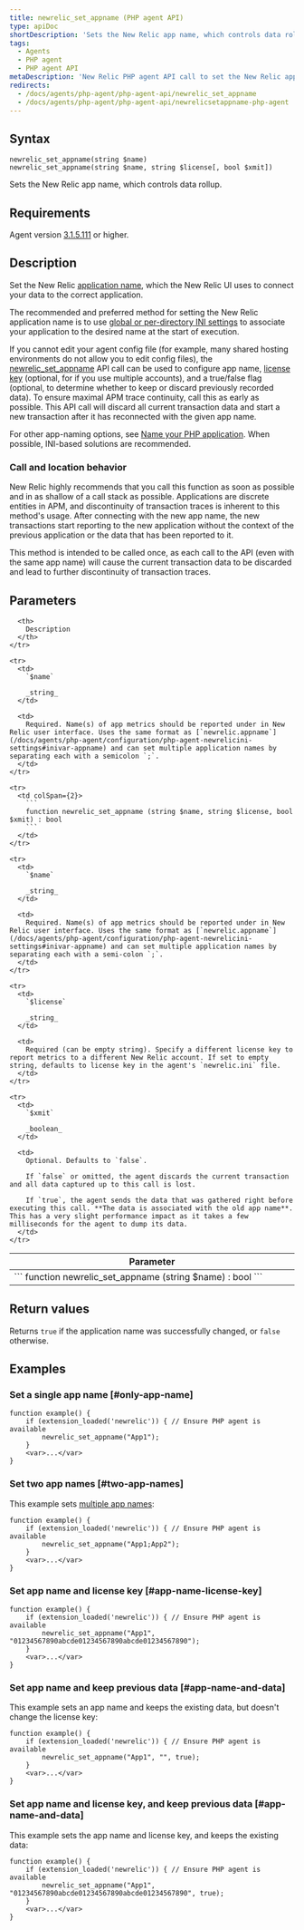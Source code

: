 ```yaml
---
title: newrelic_set_appname (PHP agent API)
type: apiDoc
shortDescription: 'Sets the New Relic app name, which controls data rollup.'
tags:
  - Agents
  - PHP agent
  - PHP agent API
metaDescription: 'New Relic PHP agent API call to set the New Relic app name, if you can''t edit your config file.'
redirects:
  - /docs/agents/php-agent/php-agent-api/newrelic_set_appname
  - /docs/agents/php-agent/php-agent-api/newrelicsetappname-php-agent
---
```


## Syntax

```
newrelic_set_appname(string $name)
newrelic_set_appname(string $name, string $license[, bool $xmit])
```

Sets the New Relic app name, which controls data rollup.

## Requirements

Agent version [3.1.5.111](/docs/release-notes/agent-release-notes/php-release-notes/php-agent-315111) or higher.

## Description

Set the New Relic [application name](/docs/agents/manage-apm-agents/app-naming/name-your-application), which the New Relic UI uses to connect your data to the correct application.

The recommended and preferred method for setting the New Relic application name is to use [global or per-directory INI settings](/docs/agents/php-agent/configuration/php-agent-configuration#inivar-appname) to associate your application to the desired name at the start of execution.

If you cannot edit your agent config file (for example, many shared hosting environments do not allow you to edit config files), the [newrelic_set_appname](/docs/agents/php-agent/php-agent-api/newrelic_set_appname) API call can be used to configure app name, [license key](/docs/apis/intro-apis/new-relic-api-keys/#ingest-license-key) (optional, for if you use multiple accounts), and a true/false flag (optional, to determine whether to keep or discard previously recorded data). To ensure maximal APM trace continuity, call this as early as possible. This API call will discard all current transaction data and start a new transaction after it has reconnected with the given app name.

For other app-naming options, see [Name your PHP application](/docs/agents/php-agent/configuration/name-your-php-application). When possible, INI-based solutions are recommended.

### Call and location behavior

New Relic highly recommends that you call this function as soon as possible and in as shallow of a call stack as possible. Applications are discrete entities in APM, and discontinuity of transaction traces is inherent to this method's usage. After connecting with the new app name, the new transactions start reporting to the new application without the context of the previous application or the data that has been reported to it.

This method is intended to be called once, as each call to the API (even with the same app name) will cause the current transaction data to be discarded and lead to further discontinuity of transaction traces.

## Parameters

<table>
  <thead>
    <tr>
      <th width="25%">
        Parameter
      </th>

      <th>
        Description
      </th>
    </tr>
  </thead>

  <tbody>
    <tr>
      <td colSpan={2}>
        ```
        function newrelic_set_appname (string $name) : bool
        ```
      </td>
    </tr>

    <tr>
      <td>
        `$name`

        _string_
      </td>

      <td>
        Required. Name(s) of app metrics should be reported under in New Relic user interface. Uses the same format as [`newrelic.appname`](/docs/agents/php-agent/configuration/php-agent-newrelicini-settings#inivar-appname) and can set multiple application names by separating each with a semicolon `;`.
      </td>
    </tr>

    <tr>
      <td colSpan={2}>
        ```
        function newrelic_set_appname (string $name, string $license, bool $xmit) : bool
        ```
      </td>
    </tr>

    <tr>
      <td>
        `$name`

        _string_
      </td>

      <td>
        Required. Name(s) of app metrics should be reported under in New Relic user interface. Uses the same format as [`newrelic.appname`](/docs/agents/php-agent/configuration/php-agent-newrelicini-settings#inivar-appname) and can set multiple application names by separating each with a semi-colon `;`.
      </td>
    </tr>

    <tr>
      <td>
        `$license`

        _string_
      </td>

      <td>
        Required (can be empty string). Specify a different license key to report metrics to a different New Relic account. If set to empty string, defaults to license key in the agent's `newrelic.ini` file.
      </td>
    </tr>

    <tr>
      <td>
        `$xmit`

        _boolean_
      </td>

      <td>
        Optional. Defaults to `false`.

        If `false` or omitted, the agent discards the current transaction and all data captured up to this call is lost.

        If `true`, the agent sends the data that was gathered right before executing this call. **The data is associated with the old app name**. This has a very slight performance impact as it takes a few milliseconds for the agent to dump its data.
      </td>
    </tr>
  </tbody>
</table>

## Return values

Returns `true` if the application name was successfully changed, or `false` otherwise.

## Examples

### Set a single app name [#only-app-name]

```
function example() {
    if (extension_loaded('newrelic')) { // Ensure PHP agent is available
        newrelic_set_appname("App1");
    }
    <var>...</var>
}
```

### Set two app names [#two-app-names]

This example sets [multiple app names](/docs/agents/manage-apm-agents/app-naming/use-multiple-names-app):

```
function example() {
    if (extension_loaded('newrelic')) { // Ensure PHP agent is available
        newrelic_set_appname("App1;App2");
    }
    <var>...</var>
}
```

### Set app name and license key [#app-name-license-key]

```
function example() {
    if (extension_loaded('newrelic')) { // Ensure PHP agent is available
        newrelic_set_appname("App1", "01234567890abcde01234567890abcde01234567890");
    }
    <var>...</var>
}
```

### Set app name and keep previous data [#app-name-and-data]

This example sets an app name and keeps the existing data, but doesn't change the license key:

```
function example() {
    if (extension_loaded('newrelic')) { // Ensure PHP agent is available
        newrelic_set_appname("App1", "", true);
    }
    <var>...</var>
}
```

### Set app name and license key, and keep previous data [#app-name-and-data]

This example sets the app name and license key, and keeps the existing data:

```
function example() {
    if (extension_loaded('newrelic')) { // Ensure PHP agent is available
        newrelic_set_appname("App1", "01234567890abcde01234567890abcde01234567890", true);
    }
    <var>...</var>
}
```